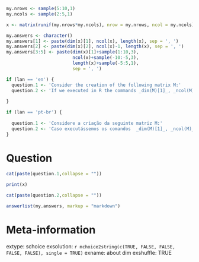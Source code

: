 ```r
my.nrows <- sample(5:10,1)
my.ncols <- sample(2:5,1)

x <- matrix(runif(my.nrows*my.ncols), nrow = my.nrows, ncol = my.ncols)

my.answers <- character()
my.answers[1] <- paste(dim(x)[1], ncol(x), length(x), sep = ', ')
my.answers[2] <- paste(dim(x)[2], ncol(x)-1, length(x), sep = ', ')
my.answers[3:5] <- paste(dim(x)[1]+sample(1:10,3), 
                         ncol(x)+sample(-10:-5,3), 
                         length(x)+sample(-5:5,1), 
                         sep = ', ')

if (lan == 'en') {
  question.1 <- 'Consider the creation of the following matrix M:'
  question.2 <- 'If we executed in R the commands _dim(M)[1]_, _ncol(M)_ and _length(M)_ in that exact order, what would be the result?'
  
}

if (lan == 'pt-br') {
  
  question.1 <- 'Considere a criação da seguinte matriz M:'
  question.2 <- 'Caso executássemos os comandos  _dim(M)[1]_, _ncol(M)_ e _length(M)_, nessa mesma ordem, qual seria o resultado?'
}

```


Question
========

```r
cat(paste(question.1,collapse = ""))
```

```r
print(x)
```

```r
cat(paste(question.2,collapse = ""))
```

```r
answerlist(my.answers, markup = "markdown")
```

Meta-information
================
extype: schoice
exsolution: `r mchoice2string(c(TRUE, FALSE, FALSE, FALSE, FALSE), single = TRUE)`
exname: about dim
exshuffle: TRUE

